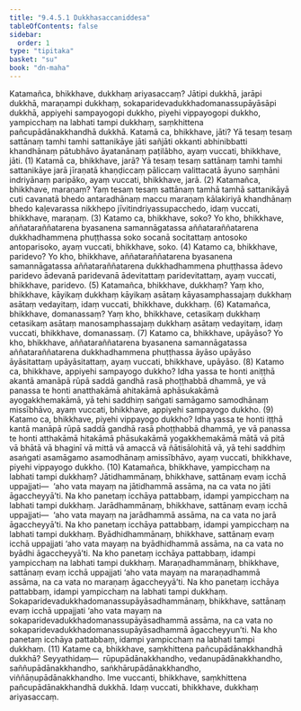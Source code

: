 ```yaml
---
title: "9.4.5.1 Dukkhasaccaniddesa"
tableOfContents: false
sidebar:
  order: 1
type: "tipitaka"
basket: "su"
book: "dn-maha"
---
```



<DynamicBreadcrumb />

<Division number="387" book="dn-maha">

<Paragraph number="1036" book="dn-maha">
Katamañca, bhikkhave, dukkhaṃ ariyasaccaṃ? Jātipi dukkhā, jarāpi dukkhā, maraṇampi dukkhaṃ, sokaparidevadukkhadomanassupāyāsāpi dukkhā, appiyehi sampayogopi dukkho, piyehi vippayogopi dukkho, yampicchaṃ na labhati tampi dukkhaṃ, saṃkhittena pañcupādānakkhandhā dukkhā.
</Paragraph>

</Division>
<Division number="388" book="dn-maha">

<Paragraph number="1037" book="dn-maha">
Katamā ca, bhikkhave, jāti? Yā tesaṃ tesaṃ sattānaṃ tamhi tamhi sattanikāye jāti sañjāti okkanti abhinibbatti khandhānaṃ pātubhāvo āyatanānaṃ paṭilābho, ayaṃ vuccati, bhikkhave, jāti. (1)
</Paragraph>

</Division>
<Division number="389" book="dn-maha">

<Paragraph number="1038" book="dn-maha">
Katamā ca, bhikkhave, jarā? Yā tesaṃ tesaṃ sattānaṃ tamhi tamhi sattanikāye jarā jīraṇatā khaṇḍiccaṃ pāliccaṃ valittacatā āyuno saṃhāni indriyānaṃ paripāko, ayaṃ vuccati, bhikkhave, jarā. (2)
</Paragraph>

</Division>
<Division number="390" book="dn-maha">

<Paragraph number="1039" book="dn-maha">
Katamañca, bhikkhave, maraṇaṃ? Yaṃ tesaṃ tesaṃ sattānaṃ tamhā tamhā sattanikāyā cuti cavanatā bhedo antaradhānaṃ maccu maraṇaṃ kālakiriyā khandhānaṃ bhedo kaḷevarassa nikkhepo jīvitindriyassupacchedo, idaṃ vuccati, bhikkhave, maraṇaṃ. (3)
</Paragraph>

</Division>
<Division number="391" book="dn-maha">

<Paragraph number="1040" book="dn-maha">
Katamo ca, bhikkhave, soko? Yo kho, bhikkhave, aññataraññatarena byasanena samannāgatassa aññataraññatarena dukkhadhammena phuṭṭhassa soko socanā socitattaṃ antosoko antoparisoko, ayaṃ vuccati, bhikkhave, soko. (4)
</Paragraph>

</Division>
<Division number="392" book="dn-maha">

<Paragraph number="1041" book="dn-maha">
Katamo ca, bhikkhave, paridevo? Yo kho, bhikkhave, aññataraññatarena byasanena samannāgatassa aññataraññatarena dukkhadhammena phuṭṭhassa ādevo paridevo ādevanā paridevanā ādevitattaṃ paridevitattaṃ, ayaṃ vuccati, bhikkhave, paridevo. (5)
</Paragraph>

</Division>
<Division number="393" book="dn-maha">

<Paragraph number="1042" book="dn-maha">
Katamañca, bhikkhave, dukkhaṃ? Yaṃ kho, bhikkhave, kāyikaṃ dukkhaṃ kāyikaṃ asātaṃ kāyasamphassajaṃ dukkhaṃ asātaṃ vedayitaṃ, idaṃ vuccati, bhikkhave, dukkhaṃ. (6)
</Paragraph>

</Division>
<Division number="394" book="dn-maha">

<Paragraph number="1043" book="dn-maha">
Katamañca, bhikkhave, domanassaṃ? Yaṃ kho, bhikkhave, cetasikaṃ dukkhaṃ cetasikaṃ asātaṃ manosamphassajaṃ dukkhaṃ asātaṃ vedayitaṃ, idaṃ vuccati, bhikkhave, domanassaṃ. (7)
</Paragraph>

</Division>
<Division number="395" book="dn-maha">

<Paragraph number="1044" book="dn-maha">
Katamo ca, bhikkhave, upāyāso? Yo kho, bhikkhave, aññataraññatarena byasanena samannāgatassa aññataraññatarena dukkhadhammena phuṭṭhassa āyāso upāyāso āyāsitattaṃ upāyāsitattaṃ, ayaṃ vuccati, bhikkhave, upāyāso. (8)
</Paragraph>

</Division>
<Division number="396" book="dn-maha">

<Paragraph number="1045" book="dn-maha">
Katamo ca, bhikkhave, appiyehi sampayogo dukkho? Idha yassa te honti aniṭṭhā akantā amanāpā rūpā saddā gandhā rasā phoṭṭhabbā dhammā, ye vā panassa te honti anatthakāmā ahitakāmā aphāsukakāmā ayogakkhemakāmā, yā tehi saddhiṃ saṅgati samāgamo samodhānaṃ missībhāvo, ayaṃ vuccati, bhikkhave, appiyehi sampayogo dukkho. (9)
</Paragraph>

</Division>
<Division number="397" book="dn-maha">

<Paragraph number="1046" book="dn-maha">
Katamo ca, bhikkhave, piyehi vippayogo dukkho? Idha yassa te honti iṭṭhā kantā manāpā rūpā saddā gandhā rasā phoṭṭhabbā dhammā, ye vā panassa te honti atthakāmā hitakāmā phāsukakāmā yogakkhemakāmā mātā vā pitā vā bhātā vā bhaginī vā mittā vā amaccā vā ñātisālohitā vā, yā tehi saddhiṃ asaṅgati asamāgamo asamodhānaṃ amissībhāvo, ayaṃ vuccati, bhikkhave, piyehi vippayogo dukkho. (10)
</Paragraph>

</Division>
<Division number="398" book="dn-maha">

<Paragraph number="1047" book="dn-maha">
Katamañca, bhikkhave, yampicchaṃ na labhati tampi dukkhaṃ? Jātidhammānaṃ, bhikkhave, sattānaṃ evaṃ icchā uppajjati—  ‘aho vata mayaṃ na jātidhammā assāma, na ca vata no jāti āgaccheyyā’ti. Na kho panetaṃ icchāya pattabbaṃ, idampi yampicchaṃ na labhati tampi dukkhaṃ. Jarādhammānaṃ, bhikkhave, sattānaṃ evaṃ icchā uppajjati—  ‘aho vata mayaṃ na jarādhammā assāma, na ca vata no jarā āgaccheyyā’ti. Na kho panetaṃ icchāya pattabbaṃ, idampi yampicchaṃ na labhati tampi dukkhaṃ. Byādhidhammānaṃ, bhikkhave, sattānaṃ evaṃ icchā uppajjati ‘aho vata mayaṃ na byādhidhammā assāma, na ca vata no byādhi āgaccheyyā’ti. Na kho panetaṃ icchāya pattabbaṃ, idampi yampicchaṃ na labhati tampi dukkhaṃ. Maraṇadhammānaṃ, bhikkhave, sattānaṃ evaṃ icchā uppajjati ‘aho vata mayaṃ na maraṇadhammā assāma, na ca vata no maraṇaṃ āgaccheyyā’ti. Na kho panetaṃ icchāya pattabbaṃ, idampi yampicchaṃ na labhati tampi dukkhaṃ. Sokaparidevadukkhadomanassupāyāsadhammānaṃ, bhikkhave, sattānaṃ evaṃ icchā uppajjati ‘aho vata mayaṃ na sokaparidevadukkhadomanassupāyāsadhammā assāma, na ca vata no sokaparidevadukkhadomanassupāyāsadhammā āgaccheyyun’ti. Na kho panetaṃ icchāya pattabbaṃ, idampi yampicchaṃ na labhati tampi dukkhaṃ. (11)
</Paragraph>

</Division>
<Division number="399" book="dn-maha">

<Paragraph number="1048" book="dn-maha">
Katame ca, bhikkhave, saṃkhittena pañcupādānakkhandhā dukkhā? Seyyathidaṃ—  rūpupādānakkhandho, vedanupādānakkhandho, saññupādānakkhandho, saṅkhārupādānakkhandho, viññāṇupādānakkhandho. Ime vuccanti, bhikkhave, saṃkhittena pañcupādānakkhandhā dukkhā. Idaṃ vuccati, bhikkhave, dukkhaṃ ariyasaccaṃ.
</Paragraph>
</Division>